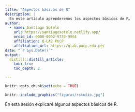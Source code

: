 ```yaml
---
title: "Aspectos básicos de R"
description: |
  En este artículo aprenderemos los aspectos básicos de R.
author:
  - name: Santiago Sotelo 
    url: https://santiagosotelo.netlify.app/
    orcid_id: 0000-0002-9739-9964
    affiliation: Q-LAB PUCP
    affiliation_url: https://qlab.pucp.edu.pe/
date: "`r Sys.Date()`"
output: 
  distill::distill_article:
    toc: true
    toc_depth: 2

---
```


```r
knitr::opts_chunk$set(echo = TRUE)
```

```r
knitr::include_graphics("figuras/rstudio.jpg")

```

En esta sesión explicaré algunos aspectos básicos de R.





